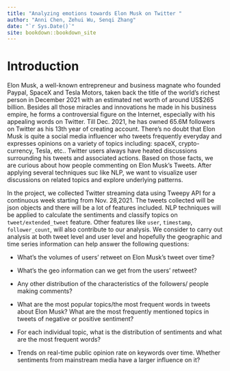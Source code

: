 ```yaml
--- 
title: "Analyzing emotions towards Elon Musk on Twitter "
author: "Anni Chen, Zehui Wu, Senqi Zhang"
date: "`r Sys.Date()`"
site: bookdown::bookdown_site
---
```


# Introduction

Elon Musk, a well-known entrepreneur and business magnate who founded Paypal, SpaceX and Tesla Motors, taken back the title of the world's richest person in December 2021 with an estimated net worth of around US$265 billion. Besides all those miracles and innovations he made in his business empire, he forms a controversial figure on the Internet, especially with his appealing words on Twitter. Till Dec. 2021, he has owned 65.6M followers on Twitter as his 13th year of creating account. There's no doubt that Elon Musk is quite a social media influencer who tweets frequently everyday and expresses opinions on a variety of topics including: spaceX, crypto-currency, Tesla, etc.. Twitter users always have heated discussions surrounding his tweets and associated actions. Based on those facts, we are curious about how people commenting on Elon Musk's Tweets. After applying several techniques suc like NLP, we want to visualize user discussions on related topics and explore underlying patterns.

In the project, we collected Twitter streaming data using Tweepy API for a continuous week starting from Nov. 28,2021. The tweets collected will be json objects and there will be a lot of features included. NLP techniques will be applied to calculate the sentiments and classify topics on ``tweet/extended_tweet`` feature. Other features like ``user``, ``timestamp``, ``follower_count``, will also contribute to our analysis. We consider to carry out analysis at both tweet level and user level and hopefully the geographic and time series information can help answer the following questions:

- What's the volumes of users' retweet on Elon Musk's tweet over time?

- What's the geo information can we get from the users' retweet?

- Any other distribution of the characteristics of the followers/ people making comments?

- What are the most popular topics/the most frequent words in tweets about Elon Musk? What are the most frequently mentioned topics in tweets of negative or positive sentiment?

- For each individual topic, what is the distribution of sentiments and what are the most frequent words?

- Trends on real-time public opinion rate on keywords over time. Whether sentiments from mainstream media have a larger influence on it?


